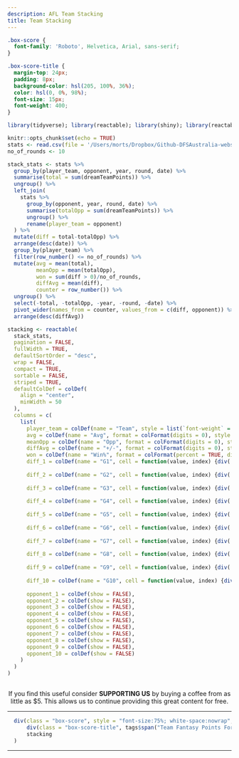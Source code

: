 ```yaml
---
description: AFL Team Stacking
title: Team Stacking
---
```


```css
.box-score {
  font-family: 'Roboto', Helvetica, Arial, sans-serif;
}

.box-score-title {
  margin-top: 24px;
  padding: 8px;
  background-color: hsl(205, 100%, 36%);
  color: hsl(0, 0%, 98%);
  font-size: 15px;
  font-weight: 400;
}

```

```r
library(tidyverse); library(reactable); library(shiny); library(reactablefmtr)

knitr::opts_chunk$set(echo = TRUE)
stats <- read.csv(file = '/Users/morts/Dropbox/Github-DFSAustralia-website/database/database-files/afl-database-2022.csv', stringsAsFactors = FALSE)
no_of_rounds <- 10

stack_stats <- stats %>%
  group_by(player_team, opponent, year, round, date) %>%
  summarise(total = sum(dreamTeamPoints)) %>%
  ungroup() %>%
  left_join(
    stats %>%
      group_by(opponent, year, round, date) %>%
      summarise(totalOpp = sum(dreamTeamPoints)) %>%
      ungroup() %>%
      rename(player_team = opponent) 
  ) %>%
  mutate(diff = total-totalOpp) %>%
  arrange(desc(date)) %>%
  group_by(player_team) %>%
  filter(row_number() <= no_of_rounds) %>%
  mutate(avg = mean(total),
         meanOpp = mean(totalOpp),
         won = sum(diff > 0)/no_of_rounds,
         diffAvg = mean(diff),
         counter = row_number()) %>%
  ungroup() %>%
  select(-total, -totalOpp, -year, -round, -date) %>%
  pivot_wider(names_from = counter, values_from = c(diff, opponent)) %>%
  arrange(desc(diffAvg))

stacking <- reactable(
  stack_stats,
  pagination = FALSE,
  fullWidth = TRUE,
  defaultSortOrder = "desc",
  wrap = FALSE,
  compact = TRUE,
  sortable = FALSE,
  striped = TRUE,
  defaultColDef = colDef(
    align = "center",
    minWidth = 50
  ),
  columns = c(
    list(
      player_team = colDef(name = "Team", style = list(`font-weight` = "bold")),
      avg = colDef(name = "Avg", format = colFormat(digits = 0), style = color_scales(stack_stats, colors = c("#ff6347", "#9ae264"), bold_text = TRUE)),
      meanOpp = colDef(name = "Opp", format = colFormat(digits = 0), style = color_scales(stack_stats, colors = c("#ff6347", "#9ae264"), bold_text = TRUE)),
      diffAvg = colDef(name = "+/-", format = colFormat(digits = 0), style = color_scales(stack_stats, colors = c("#ff6347", "#9ae264"), bold_text = TRUE)),
      won = colDef(name = "Win%", format = colFormat(percent = TRUE, digits = 0), style = color_scales(stack_stats, colors = c("#ff6347", "#9ae264"), bold_text = TRUE)),
      diff_1 = colDef(name = "G1", cell = function(value, index) {div( div(style = list(`font-weight` = "bold", color = ifelse(value < 0, "red", "green")), value), 
                                                                       div(style = list(fontSize = 9), stack_stats$opponent_1[index]))}),
      diff_2 = colDef(name = "G2", cell = function(value, index) {div( div(style = list(`font-weight` = "bold", color = ifelse(value < 0, "red", "green")), value), 
                                                                       div(style = list(fontSize = 9), stack_stats$opponent_2[index]))}),
      diff_3 = colDef(name = "G3", cell = function(value, index) {div( div(style = list(`font-weight` = "bold", color = ifelse(value < 0, "red", "green")), value), 
                                                                       div(style = list(fontSize = 9), stack_stats$opponent_3[index]))}),
      diff_4 = colDef(name = "G4", cell = function(value, index) {div( div(style = list(`font-weight` = "bold", color = ifelse(value < 0, "red", "green")), value), 
                                                                       div(style = list(fontSize = 9), stack_stats$opponent_4[index]))}),
      diff_5 = colDef(name = "G5", cell = function(value, index) {div( div(style = list(`font-weight` = "bold", color = ifelse(value < 0, "red", "green")), value), 
                                                                       div(style = list(fontSize = 9), stack_stats$opponent_5[index]))}),
      diff_6 = colDef(name = "G6", cell = function(value, index) {div( div(style = list(`font-weight` = "bold", color = ifelse(value < 0, "red", "green")), value), 
                                                                       div(style = list(fontSize = 9), stack_stats$opponent_6[index]))}),
      diff_7 = colDef(name = "G7", cell = function(value, index) {div( div(style = list(`font-weight` = "bold", color = ifelse(value < 0, "red", "green")), value), 
                                                                       div(style = list(fontSize = 9), stack_stats$opponent_7[index]))}),
      diff_8 = colDef(name = "G8", cell = function(value, index) {div( div(style = list(`font-weight` = "bold", color = ifelse(value < 0, "red", "green")), value), 
                                                                       div(style = list(fontSize = 9), stack_stats$opponent_8[index]))}),
      diff_9 = colDef(name = "G9", cell = function(value, index) {div( div(style = list(`font-weight` = "bold", color = ifelse(value < 0, "red", "green")), value), 
                                                                       div(style = list(fontSize = 9), stack_stats$opponent_9[index]))}),
      diff_10 = colDef(name = "G10", cell = function(value, index) {div( div(style = list(`font-weight` = "bold", color = ifelse(value < 0, "red", "green")), value), 
                                                                         div(style = list(fontSize = 9), stack_stats$opponent_10[index]))}),
      opponent_1 = colDef(show = FALSE),
      opponent_2 = colDef(show = FALSE),
      opponent_3 = colDef(show = FALSE),
      opponent_4 = colDef(show = FALSE),
      opponent_5 = colDef(show = FALSE),
      opponent_6 = colDef(show = FALSE),
      opponent_7 = colDef(show = FALSE),
      opponent_8 = colDef(show = FALSE),
      opponent_9 = colDef(show = FALSE),
      opponent_10 = colDef(show = FALSE)
    )
  )
)
  
```

<center>
If you find this useful consider **SUPPORTING US** by buying a coffee from as little as $5. This allows us to continue providing this great content for free.

<script type='text/javascript' src='https://storage.ko-fi.com/cdn/widget/Widget_2.js'></script><script type='text/javascript'>kofiwidget2.init('Buy a Coffee', '#29abe0', 'E1E8C5INN');kofiwidget2.draw();</script> 
</center>

---

```r
  div(class = "box-score", style = "font-size:75%; white-space:nowrap",
      div(class = "box-score-title", tags$span("Team Fantasy Points For/Against (Last 10)")),
      stacking
  )
```

---

